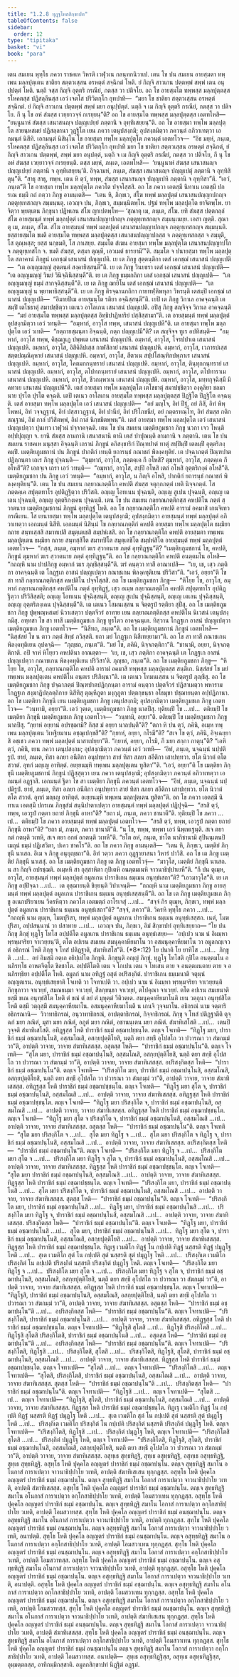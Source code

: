 ```yaml
---
title: "1.2.8 ทุฏฺฐโทสสิกฺขาปท"
tableOfContents: false
sidebar:
  order: 12
type: "tipitaka"
basket: "vi"
book: "para"
---
```



<DynamicBreadcrumb />

<Division number="380" book="para">

<Paragraph number="1556" book="para">
เตน สมเยน พุทฺโธ ภควา ราชคเห วิหรติ เวฬุวเน กลนฺทกนิวาเป. เตน โข ปน สมเยน อายสฺมตา ทพฺเพน มลฺลปุตฺเตน ชาติยา สตฺตวเสฺสน อรหตฺตํ สจฺฉิกตํ โหติ. ยํ กิญฺจิ สาวเกน ปตฺตพฺพํ สพฺพํ เตน อนุปฺปตฺตํ โหติ. นตฺถิ จสฺส กิญฺจิ อุตฺตริ กรณียํ, กตสฺส วา ปติจโย. อถ โข อายสฺมโต ทพฺพสฺส มลฺลปุตฺตสฺส รโหคตสฺส ปฏิสลฺลีนสฺส เอวํ เจตโส ปริวิตกฺโก อุทปาทิ—  “มยา โข ชาติยา สตฺตวเสฺสน อรหตฺตํ สจฺฉิกตํ. ยํ กิญฺจิ สาวเกน ปตฺตพฺพํ สพฺพํ มยา อนุปฺปตฺตํ. นตฺถิ จ เม กิญฺจิ อุตฺตริ กรณียํ, กตสฺส วา ปติจโย. กึ นุ โข อหํ สํฆสฺส เวยฺยาวจฺจํ กเรยฺยนฺ”ติ?
</Paragraph>

<Paragraph number="1557" book="para">
อถ โข อายสฺมโต ทพฺพสฺส มลฺลปุตฺตสฺส เอตทโหสิ—  “ยนฺนูนาหํ สํฆสฺส เสนาสนญฺจ ปญฺญเปยฺยํ ภตฺตานิ จ อุทฺทิเสยฺยนฺ”ติ. อถ โข อายสฺมา ทพฺโพ มลฺลปุตฺโต สายนฺหสมยํ ปฏิสลฺลานา วุฏฺฐิโต เยน ภควา เตนุปสงฺกมิ; อุปสงฺกมิตฺวา ภควนฺตํ อภิวาเทตฺวา เอกมนฺตํ นิสีทิ. เอกมนฺตํ นิสินฺโน โข อายสฺมา ทพฺโพ มลฺลปุตฺโต ภควนฺตํ เอตทโวจ—  “อิธ มยฺหํ, ภนฺเต, รโหคตสฺส ปฏิสลฺลีนสฺส เอวํ เจตโส ปริวิตกฺโก อุทปาทิ มยา โข ชาติยา สตฺตวเสฺสน อรหตฺตํ สจฺฉิกตํ, ยํ กิญฺจิ สาวเกน ปตฺตพฺพํ, สพฺพํ มยา อนุปตฺตํ, นตฺถิ จ เม กิญฺจิ อุตฺตริ กรณียํ, กตสฺส วา ปติจโย, กึ นุ โข อหํ สํฆสฺส เวยฺยาวจฺจํ กเรยฺยนฺติ. ตสฺส มยฺหํ, ภนฺเต, เอตทโหสิ—  ‘ยนฺนูนาหํ สํฆสฺส เสนาสนญฺจ ปญฺญเปยฺยํ ภตฺตานิ จ อุทฺทิเสยฺยนฺ’ติ. อิจฺฉามหํ, ภนฺเต, สํฆสฺส เสนาสนญฺจ ปญฺญเปตุํ ภตฺตานิ จ อุทฺทิสิตุนฺ”ติ. “สาธุ สาธุ, ทพฺพ. เตน หิ ตฺวํ, ทพฺพ, สํฆสฺส เสนาสนญฺจ ปญฺญเปหิ ภตฺตานิ จ อุทฺทิสา”ติ. “เอวํ, ภนฺเต”ติ โข อายสฺมา ทพฺโพ มลฺลปุตฺโต ภควโต ปจฺจโสฺสสิ.
</Paragraph>

<Paragraph number="1558" book="para">
อถ โข ภควา เอตสฺมึ นิทาเน เอตสฺมึ ปกรเณ ธมฺมึ กถํ กตฺวา ภิกฺขู อามนฺเตสิ—  “เตน หิ, ภิกฺขเว, สํโฆ ทพฺพํ มลฺลปุตฺตํ เสนาสนปญฺญาปกญฺจ ภตฺตุทฺเทสกญฺจ สมฺมนฺนตุ. เอวญฺจ ปน, ภิกฺขเว, สมฺมนฺนิตพฺโพ. ปฐมํ ทพฺโพ มลฺลปุตฺโต ยาจิตพฺโพ. ยาจิตฺวา พฺยตฺเตน ภิกฺขุนา ปฏิพเลน สํโฆ ญาเปตพฺโพ—
</Paragraph>

</Division>
<Division number="381" book="para">

<Paragraph number="1559" book="para">
‘สุณาตุ เม, ภนฺเต, สํโฆ. ยทิ สํฆสฺส ปตฺตกลฺลํ สํโฆ อายสฺมนฺตํ ทพฺพํ มลฺลปุตฺตํ เสนาสนปญฺญาปกญฺจ ภตฺตุทฺเทสกญฺจ สมฺมนฺเนยฺย. เอสา ญตฺติ.
</Paragraph>

<Paragraph number="1560" book="para">
สุณาตุ เม, ภนฺเต, สํโฆ. สํโฆ อายสฺมนฺตํ ทพฺพํ มลฺลปุตฺตํ เสนาสนปญฺญาปกญฺจ ภตฺตุทฺเทสกญฺจ สมฺมนฺนติ. ยสฺสายสฺมโต ขมติ อายสฺมโต ทพฺพสฺส มลฺลปุตฺตสฺส เสนาสนปญฺญาปกสฺส จ ภตฺตุทฺเทสกสฺส จ สมฺมุติ, โส ตุณฺหสฺส; ยสฺส นกฺขมติ, โส ภาเสยฺย.
</Paragraph>

<Paragraph number="1561" book="para">
สมฺมโต สํเฆน อายสฺมา ทพฺโพ มลฺลปุตฺโต เสนาสนปญฺญาปโก จ ภตฺตุทฺเทสโก จ. ขมติ สํฆสฺส, ตสฺมา ตุณฺหี, เอวเมตํ ธารยามี’”ติ.
</Paragraph>

</Division>
<Division number="382" book="para">

<Paragraph number="1562" book="para">
สมฺมโต จ ปนายสฺมา ทพฺโพ มลฺลปุตฺโต สภาคานํ ภิกฺขูนํ เอกชฺฌํ เสนาสนํ ปญฺญเปติ. เย เต ภิกฺขู สุตฺตนฺติกา เตสํ เอกชฺฌํ เสนาสนํ ปญฺญเปติ—  “เต อญฺญมญฺญํ สุตฺตนฺตํ สงฺคายิสฺสนฺตี”ติ. เย เต ภิกฺขู วินยธรา เตสํ เอกชฺฌํ เสนาสนํ ปญฺญเปติ—  “เต อญฺญมญฺญํ วินยํ วินิจฺฉินิสฺสนฺตี”ติ. เย เต ภิกฺขู ธมฺมกถิกา เตสํ เอกชฺฌํ เสนาสนํ ปญฺญเปติ—  “เต อญฺญมญฺญํ ธมฺมํ สากจฺฉิสฺสนฺตี”ติ. เย เต ภิกฺขู ฌายิโน เตสํ เอกชฺฌํ เสนาสนํ ปญฺญเปติ—  “เต อญฺญมญฺญํ น พฺยาพาธิสฺสนฺตี”ติ. เย เต ภิกฺขู ติรจฺฉานกถิกา กายทฬฺหิพหุลา วิหรนฺติ เตสมฺปิ เอกชฺฌํ เสนาสนํ ปญฺญเปติ—  “อิมายปิเม อายสฺมนฺโต รติยา อจฺฉิสฺสนฺตี”ติ. เยปิ เต ภิกฺขู วิกาเล อาคจฺฉนฺติ เตสมฺปิ เตโชธาตุํ สมาปชฺชิตฺวา เตเนว อาโลเกน เสนาสนํ ปญฺญเปติ. อปิสุ ภิกฺขู สญฺจิจฺจ วิกาเล อาคจฺฉนฺติ—  “มยํ อายสฺมโต ทพฺพสฺส มลฺลปุตฺตสฺส อิทฺธิปาฏิหาริยํ ปสฺสิสฺสามา”ติ.
</Paragraph>

<Paragraph number="1563" book="para">
เต อายสฺมนฺตํ ทพฺพํ มลฺลปุตฺตํ อุปสงฺกมิตฺวา เอวํ วทนฺติ—  “อมฺหากํ, อาวุโส ทพฺพ, เสนาสนํ ปญฺญเปหี”ติ. เต อายสฺมา ทพฺโพ มลฺลปุตฺโต เอวํ วเทติ—  “กตฺถายสฺมนฺตา อิจฺฉนฺติ, กตฺถ ปญฺญเปมี”ติ? เต สญฺจิจฺจ ทูเร อปทิสนฺติ—  “อมฺหากํ, อาวุโส ทพฺพ, คิชฺฌกูเฏ ปพฺพเต เสนาสนํ ปญฺญเปหิ. อมฺหากํ, อาวุโส, โจรปปาเต เสนาสนํ ปญฺญเปหิ. อมฺหากํ, อาวุโส, อิสิคิลิปเสฺส กาฬสิลายํ เสนาสนํ ปญฺญเปหิ. อมฺหากํ, อาวุโส, เวภารปเสฺส สตฺตปณฺณิคุหายํ เสนาสนํ ปญฺญเปหิ. อมฺหากํ, อาวุโส, สีตวเน สปฺปโสณฺฑิกปพฺภาเร เสนาสนํ ปญฺญเปหิ. อมฺหากํ, อาวุโส, โคตมกกนฺทรายํ เสนาสนํ ปญฺญเปหิ. อมฺหากํ, อาวุโส, ตินฺทุกกนฺทรายํ เสนาสนํ ปญฺญเปหิ. อมฺหากํ, อาวุโส, ตโปทกนฺทรายํ เสนาสนํ ปญฺญเปหิ. อมฺหากํ, อาวุโส, ตโปทาราเม เสนาสนํ ปญฺญเปหิ. อมฺหากํ, อาวุโส, ชีวกมฺพวเน เสนาสนํ ปญฺญเปหิ. อมฺหากํ, อาวุโส, มทฺทกุจฺฉิสฺมึ มิคทาเย เสนาสนํ ปญฺญเปหี”ติ.
</Paragraph>

<Paragraph number="1564" book="para">
เตสํ อายสฺมา ทพฺโพ มลฺลปุตฺโต เตโชธาตุํ สมาปชฺชิตฺวา องฺคุลิยา ชลมานาย ปุรโต ปุรโต คจฺฉติ. เตปิ เตเนว อาโลเกน อายสฺมโต ทพฺพสฺส มลฺลปุตฺตสฺส ปิฏฺฐิโต ปิฏฺฐิโต คจฺฉนฺติ. เตสํ อายสฺมา ทพฺโพ มลฺลปุตฺโต เอวํ เสนาสนํ ปญฺญเปติ—  “อยํ มญฺโจ, อิทํ ปีฐํ, อยํ ภิสิ, อิทํ พิพฺโพหนํ, อิทํ วจฺจฏฺฐานํ, อิทํ ปสฺสาวฏฺฐานํ, อิทํ ปานียํ, อิทํ ปริโภชนียํ, อยํ กตฺตรทณฺโฑ, อิทํ สํฆสฺส กติกสณฺฐานํ, อิมํ กาลํ ปวิสิตพฺพํ, อิมํ กาลํ นิกฺขมิตพฺพนฺ”ติ. เตสํ อายสฺมา ทพฺโพ มลฺลปุตฺโต เอวํ เสนาสนํ ปญฺญเปตฺวา ปุนเทว เวฬุวนํ ปจฺจาคจฺฉติ.
</Paragraph>

</Division>
<Division number="383" book="para">

<Paragraph number="1565" book="para">
เตน โข ปน สมเยน เมตฺติยภูมชกา ภิกฺขู นวกา เจว โหนฺติ อปฺปปุญฺญา จ. ยานิ สํฆสฺส ลามกานิ เสนาสนานิ ตานิ เตสํ ปาปุณนฺติ ลามกานิ จ ภตฺตานิ. เตน โข ปน สมเยน ราชคเห มนุสฺสา อิจฺฉนฺติ เถรานํ ภิกฺขูนํ อภิสงฺขาริกํ ปิณฺฑปาตํ ทาตุํ สปฺปิมฺปิ เตลมฺปิ อุตฺตริภงฺคมฺปิ. เมตฺติยภูมชกานํ ปน ภิกฺขูนํ ปากติกํ เทนฺติ ยถารนฺธํ กณาชกํ พิลงฺคทุติยํ. เต ปจฺฉาภตฺตํ ปิณฺฑปาตปฏิกฺกนฺตา เถเร ภิกฺขู ปุจฺฉนฺติ—  “ตุมฺหากํ, อาวุโส, ภตฺตคฺเค กึ อโหสิ? ตุมฺหากํ, อาวุโส, ภตฺตคฺเค กึ อโหสี”ติ? เอกจฺเจ เถรา เอวํ วทนฺติ—  “อมฺหากํ, อาวุโส, สปฺปิ อโหสิ เตลํ อโหสิ อุตฺตริภงฺคํ อโหสี”ติ. เมตฺติยภูมชกา ปน ภิกฺขู เอวํ วทนฺติ—  “อมฺหากํ, อาวุโส, น กิญฺจิ อโหสิ, ปากติกํ ยถารนฺธํ กณาชกํ พิลงฺคทุติยนฺ”ติ.
</Paragraph>

<Paragraph number="1566" book="para">
เตน โข ปน สมเยน กลฺยาณภตฺติโก คหปติ สํฆสฺส จตุกฺกภตฺตํ เทติ นิจฺจภตฺตํ. โส ภตฺตคฺเค สปุตฺตทาโร อุปติฏฺฐิตฺวา ปริวิสติ. อญฺเญ โอทเนน ปุจฺฉนฺติ, อญฺเญ สูเปน ปุจฺฉนฺติ, อญฺเญ เตเลน ปุจฺฉนฺติ, อญฺเญ อุตฺตริภงฺเคน ปุจฺฉนฺติ. เตน โข ปน สมเยน กลฺยาณภตฺติกสฺส คหปติโน ภตฺตํ สฺวาตนาย เมตฺติยภูมชกานํ ภิกฺขูนํ อุทฺทิฏฺฐํ โหติ. อถ โข กลฺยาณภตฺติโก คหปติ อารามํ อคมาสิ เกนจิเทว กรณีเยน. โส เยนายสฺมา ทพฺโพ มลฺลปุตฺโต เตนุปสงฺกมิ; อุปสงฺกมิตฺวา อายสฺมนฺตํ ทพฺพํ มลฺลปุตฺตํ อภิวาเทตฺวา เอกมนฺตํ นิสีทิ. เอกมนฺตํ นิสินฺนํ โข กลฺยาณภตฺติกํ คหปตึ อายสฺมา ทพฺโพ มลฺลปุตฺโต ธมฺมิยา กถาย สนฺทเสฺสสิ สมาทเปสิ สมุตฺเตเชสิ สมฺปหํเสสิ. อถ โข กลฺยาณภตฺติโก คหปติ อายสฺมตา ทพฺเพน มลฺลปุตฺเตน ธมฺมิยา กถาย สนฺทสฺสิโต สมาทปิโต สมุตฺเตชิโต สมฺปหํสิโต อายสฺมนฺตํ ทพฺพํ มลฺลปุตฺตํ เอตทโวจ—  “กสฺส, ภนฺเต, อมฺหากํ ฆเร สฺวาตนาย ภตฺตํ อุทฺทิฏฺฐนฺ”ติ? “เมตฺติยภูมชกานํ โข, คหปติ, ภิกฺขูนํ ตุมฺหากํ ฆเร สฺวาตนาย ภตฺตํ อุทฺทิฏฺฐนฺ”ติ. อถ โข กลฺยาณภตฺติโก คหปติ อนตฺตมโน อโหสิ—  “กถญฺหิ นาม ปาปภิกฺขู อมฺหากํ ฆเร ภุญฺชิสฺสนฺตี”ติ. ฆรํ คนฺตฺวา ทาสึ อาณาเปสิ—  “เย, เช, เสฺว ภตฺติกา อาคจฺฉนฺติ เต โกฏฺฐเก อาสนํ ปญฺญเปตฺวา กณาชเกน พิลงฺคทุติเยน ปริวิสา”ติ. “เอวํ, อยฺยา”ติ โข สา ทาสี กลฺยาณภตฺติกสฺส คหปติโน ปจฺจโสฺสสิ.
</Paragraph>

<Paragraph number="1567" book="para">
อถ โข เมตฺติยภูมชกา ภิกฺขู—  “หิโยฺย โข, อาวุโส, อมฺหากํ กลฺยาณภตฺติกสฺส คหปติโน ภตฺตํ อุทฺทิฏฺฐํ, เสฺว อเมฺห กลฺยาณภตฺติโก คหปติ สปุตฺตทาโร อุปติฏฺฐิตฺวา ปริวิสิสฺสติ; อญฺเญ โอทเนน ปุจฺฉิสฺสนฺติ, อญฺเญ สูเปน ปุจฺฉิสฺสนฺติ, อญฺเญ เตเลน ปุจฺฉิสฺสนฺติ, อญฺเญ อุตฺตริภงฺเคน ปุจฺฉิสฺสนฺตี”ติ. เต เตเนว โสมนเสฺสน น จิตฺตรูปํ รตฺติยา สุปึสุ.
</Paragraph>

<Paragraph number="1568" book="para">
อถ โข เมตฺติยภูมชกา ภิกฺขู ปุพฺพณฺหสมยํ นิวาเสตฺวา ปตฺตจีวรํ อาทาย เยน กลฺยาณภตฺติกสฺส คหปติโน นิเวสนํ เตนุปสงฺกมึสุ. อทฺทสา โข สา ทาสี เมตฺติยภูมชเก ภิกฺขู ทูรโตว อาคจฺฉนฺเต. ทิสฺวาน โกฏฺฐเก อาสนํ ปญฺญเปตฺวา เมตฺติยภูมชเก ภิกฺขู เอตทโวจ—  “นิสีทถ, ภนฺเต”ติ. อถ โข เมตฺติยภูมชกานํ ภิกฺขูนํ เอตทโหสิ—  “นิสฺสํสยํ โข น ตาว ภตฺตํ สิทฺธํ ภวิสฺสติ. ยถา มยํ โกฏฺฐเก นิสีเทยฺยามา”ติ. อถ โข สา ทาสี กณาชเกน พิลงฺคทุติเยน อุปคจฺฉิ—  “ภุญฺชถ, ภนฺเต”ติ. “มยํ โข, ภคินิ, นิจฺจภตฺติกา”ติ. “ชานามิ, อยฺยา, นิจฺจภตฺติกาติ. อปิ จาหํ หิโยฺยว คหปตินา อาณตฺตา—  ‘เย, เช, เสฺว ภตฺติกา อาคจฺฉนฺติ เต โกฏฺฐเก อาสนํ ปญฺญเปตฺวา กณาชเกน พิลงฺคทุติเยน ปริวิสา’ติ. ภุญฺชถ, ภนฺเต”ติ. อถ โข เมตฺติยภูมชกา ภิกฺขู—  “หิโยฺย โข, อาวุโส, กลฺยาณภตฺติโก คหปติ อารามํ อคมาสิ ทพฺพสฺส มลฺลปุตฺตสฺส สนฺติเก. นิสฺสํสยํ โข มยํ ทพฺเพน มลฺลปุตฺเตน คหปติโน อนฺตเร ปริภินฺนา”ติ. เต เตเนว โทมนเสฺสน น จิตฺตรูปํ ภุญฺชึสุ. อถ โข เมตฺติยภูมชกา ภิกฺขู ปจฺฉาภตฺตํ ปิณฺฑปาตปฏิกฺกนฺตา อารามํ คนฺตฺวา ปตฺตจีวรํ ปฏิสาเมตฺวา พหารามโกฏฺฐเก สงฺฆาฏิปลฺลตฺถิกาย นิสีทึสุ ตุณฺหีภูตา มงฺกุภูตา ปตฺตกฺขนฺธา อโธมุขา ปชฺฌายนฺตา อปฺปฏิภานา.
</Paragraph>

<Paragraph number="1569" book="para">
อถ โข เมตฺติยา ภิกฺขุนี เยน เมตฺติยภูมชกา ภิกฺขู เตนุปสงฺกมิ; อุปสงฺกมิตฺวา เมตฺติยภูมชเก ภิกฺขู เอตทโวจ—  “วนฺทามิ, อยฺยา”ติ. เอวํ วุตฺเต, เมตฺติยภูมชกา ภิกฺขู นาลปึสุ. ทุติยมฺปิ โข …เป…  ตติยมฺปิ โข เมตฺติยา ภิกฺขุนี เมตฺติยภูมชเก ภิกฺขู เอตทโวจ—  “วนฺทามิ, อยฺยา”ติ. ตติยมฺปิ โข เมตฺติยภูมชกา ภิกฺขู นาลปึสุ. “กฺยาหํ อยฺยานํ อปรชฺฌามิ? กิสฺส มํ อยฺยา นาลปนฺตี”ติ? “ตถา หิ ปน ตฺวํ, ภคินิ, อเมฺห ทพฺเพน มลฺลปุตฺเตน วิเหฐียมาเน อชฺฌุเปกฺขสี”ติ? “กฺยาหํ, อยฺยา, กโรมี”ติ? “สเจ โข ตฺวํ, ภคินิ, อิจฺเฉยฺยาสิ อชฺเชว ภควา ทพฺพํ มลฺลปุตฺตํ นาสาเปยฺยา”ติ. “กฺยาหํ, อยฺยา, กโรมิ, กึ มยา สกฺกา กาตุนฺ”ติ? “เอหิ ตฺวํ, ภคินิ, เยน ภควา เตนุปสงฺกม; อุปสงฺกมิตฺวา ภควนฺตํ เอวํ วเทหิ—  ‘อิทํ, ภนฺเต, นจฺฉนฺนํ นปฺปติรูปํ. ยายํ, ภนฺเต, ทิสา อภยา อนีติกา อนุปทฺทวา สายํ ทิสา สภยา สอีติกา เสาปทฺทวา. ยโต นิวาตํ ตโต สวาตํ. อุทกํ มญฺเญ อาทิตฺตํ. อเยฺยนมฺหิ ทพฺเพน มลฺลปุตฺเตน ทูสิตา’”ติ. “เอวํ, อยฺยา”ติ โข เมตฺติยา ภิกฺขุนี เมตฺติยภูมชกานํ ภิกฺขูนํ ปฏิสฺสุตฺวา เยน ภควา เตนุปสงฺกมิ; อุปสงฺกมิตฺวา ภควนฺตํ อภิวาเทตฺวา เอกมนฺตํ อฏฺฐาสิ. เอกมนฺตํ ฐิตา โข สา เมตฺติยา ภิกฺขุนี ภควนฺตํ เอตทโวจ—  “อิทํ, ภนฺเต, นจฺฉนฺนํ นปฺปติรูปํ. ยายํ, ภนฺเต, ทิสา อภยา อนีติกา อนุปทฺทวา สายํ ทิสา สภยา สอีติกา เสาปทฺทวา. ยโต นิวาตํ ตโต สวาตํ. อุทกํ มญฺเญ อาทิตฺตํ. อเยฺยนมฺหิ ทพฺเพน มลฺลปุตฺเตน ทูสิตา”ติ.
</Paragraph>

</Division>
<Division number="384" book="para">

<Paragraph number="1570" book="para">
อถ โข ภควา เอตสฺมึ นิทาเน เอตสฺมึ ปกรเณ ภิกฺขุสํฆํ สนฺนิปาตาเปตฺวา อายสฺมนฺตํ ทพฺพํ มลฺลปุตฺตํ ปฏิปุจฺฉิ—  “สรสิ ตฺวํ, ทพฺพ, เอวรูปํ กตฺตา ยถายํ ภิกฺขุนี อาหา”ติ? “ยถา มํ, ภนฺเต, ภควา ชานาตี”ติ. ทุติยมฺปิ โข ภควา …เป…  ตติยมฺปิ โข ภควา อายสฺมนฺตํ ทพฺพํ มลฺลปุตฺตํ เอตทโวจ—  “สรสิ ตฺวํ, ทพฺพ, เอวรูปํ กตฺตา ยถายํ ภิกฺขุนี อาหา”ติ? “ยถา มํ, ภนฺเต, ภควา ชานาตี”ติ. “น โข, ทพฺพ, ทพฺพา เอวํ นิพฺเพเฐนฺติ. สเจ ตยา กตํ กตนฺติ วเทหิ, สเจ ตยา อกตํ อกตนฺติ วเทหี”ติ. “ยโต อหํ, ภนฺเต, ชาโต นาภิชานามิ สุปินนฺเตนปิ เมถุนํ ธมฺมํ ปฏิเสวิตา, ปเคว ชาคโร”ติ. อถ โข ภควา ภิกฺขู อามนฺเตสิ—  “เตน หิ, ภิกฺขเว, เมตฺติยํ ภิกฺขุนึ นาเสถ. อิเม จ ภิกฺขู อนุยุญฺชถา”ติ. อิทํ วตฺวา ภควา อุฏฺฐายาสนา วิหารํ ปาวิสิ.
</Paragraph>

<Paragraph number="1571" book="para">
อถ โข เต ภิกฺขู เมตฺติยํ ภิกฺขุนึ นาเสสุํ. อถ โข เมตฺติยภูมชกา ภิกฺขู เต ภิกฺขู เอตทโวจุํ—  “มาวุโส, เมตฺติยํ ภิกฺขุนึ นาเสถ. น สา กิญฺจิ อปรชฺฌติ. อเมฺหหิ สา อุสฺสาหิตา กุปิเตหิ อนตฺตมเนหิ จาวนาธิปฺปาเยหี”ติ. “กึ ปน ตุเมฺห, อาวุโส, อายสฺมนฺตํ ทพฺพํ มลฺลปุตฺตํ อมูลเกน ปาราชิเกน ธมฺเมน อนุทฺธํเสถา”ติ? “เอวมาวุโส”ติ. เย เต ภิกฺขู อปฺปิจฺฉา …เป…  เต อุชฺฌายนฺติ ขิยฺยนฺติ วิปาเจนฺติ—  “กถญฺหิ นาม เมตฺติยภูมชกา ภิกฺขู อายสฺมนฺตํ ทพฺพํ มลฺลปุตฺตํ อมูลเกน ปาราชิเกน ธมฺเมน อนุทฺธํเสสฺสนฺตี”ติ.
</Paragraph>

<Paragraph number="1572" book="para">
อถ โข เต ภิกฺขู เมตฺติยภูมชเก ภิกฺขู อเนกปริยาเยน วิครหิตฺวา ภควโต เอตมตฺถํ อาโรเจสุํ …เป…  “สจฺจํ กิร ตุเมฺห, ภิกฺขเว, ทพฺพํ มลฺลปุตฺตํ อมูลเกน ปาราชิเกน ธมฺเมน อนุทฺธํเสถา”ติ? “สจฺจํ, ภควา”ติ. วิครหิ พุทฺโธ ภควา …เป…  “กถญฺหิ นาม ตุเมฺห, โมฆปุริสา, ทพฺพํ มลฺลปุตฺตํ อมูลเกน ปาราชิเกน ธมฺเมน อนุทฺธํเสสฺสถ. เนตํ, โมฆปุริสา, อปฺปสนฺนานํ วา ปสาทาย …เป…  เอวญฺจ ปน, ภิกฺขเว, อิมํ สิกฺขาปทํ อุทฺทิเสยฺยาถ—
</Paragraph>

</Division>
<Division number="385" book="para">

<Paragraph number="1573" book="para">
<Emphasis>“โย ปน ภิกฺขุ ภิกฺขุํ ทุฏฺโฐ โทโส อปฺปตีโต อมูลเกน ปาราชิเกน ธมฺเมน อนุทฺธํเสยฺย—  ‘อปฺเปว นาม นํ อิมมฺหา พฺรหฺมจริยา จาเวยฺยนฺ’ติ, ตโต อปเรน สมเยน สมนุคฺคาหียมาโน วา อสมนุคฺคาหียมาโน วา อมูลกญฺเจว ตํ อธิกรณํ โหติ ภิกฺขุ จ โทสํ ปติฏฺฐาติ, สํฆาทิเสโส”</Emphasis>ติ. (*8*:<Emphasis>12</Emphasis>)
</Paragraph>

</Division>
<Division number="386" book="para">

<Paragraph number="1574" book="para">
<Emphasis>โย ปนา</Emphasis>ติ โย ยาทิโส …เป…  <Emphasis>ภิกฺขู</Emphasis>ติ …เป…  อยํ อิมสฺมึ อตฺเถ อธิปฺเปโต ภิกฺขูติ.
</Paragraph>

<Paragraph number="1575" book="para">
<Emphasis>ภิกฺขุนฺ</Emphasis>ติ อญฺญํ ภิกฺขุํ.
</Paragraph>

<Paragraph number="1576" book="para">
<Emphasis>ทุฏฺโฐ โทโส</Emphasis>ติ กุปิโต อนตฺตมโน อนภิรทฺโธ อาหตจิตฺโต ขิลชาโต.
</Paragraph>

<Paragraph number="1577" book="para">
<Emphasis>อปฺปตีโต</Emphasis>ติ เตน จ โกเปน เตน จ โทเสน ตาย จ อนตฺตมนตาย ตาย จ อนภิรทฺธิยา อปฺปตีโต โหติ.
</Paragraph>

<Paragraph number="1578" book="para">
<Emphasis>อมูลกํ</Emphasis> นาม อทิฏฺฐํ อสุตํ อปริสงฺกิตํ.
</Paragraph>

<Paragraph number="1579" book="para">
<Emphasis>ปาราชิเกน ธมฺเมนา</Emphasis>ติ จตุนฺนํ อญฺญตเรน.
</Paragraph>

<Paragraph number="1580" book="para">
<Emphasis>อนุทฺธํเสยฺยา</Emphasis>ติ โจเทติ วา โจทาเปติ วา.
</Paragraph>

<Paragraph number="1581" book="para">
<Emphasis>อปฺเปว นาม นํ อิมมฺหา พฺรหฺมจริยา จาเวยฺยนฺ</Emphasis>ติ ภิกฺขุภาวา จาเวยฺยํ, สมณธมฺมา จาเวยฺยํ, สีลกฺขนฺธา จาเวยฺยํ, ตโปคุณา จาเวยฺยํ.
</Paragraph>

<Paragraph number="1582" book="para">
<Emphasis>ตโต อปเรน สมเยนา</Emphasis>ติ ยสฺมึ ขเณ อนุทฺธํสิโต โหติ ตํ ขณํ ตํ ลยํ ตํ มุหุตฺตํ วีติวตฺเต.
</Paragraph>

<Paragraph number="1583" book="para">
<Emphasis>สมนุคฺคาหียมาโน</Emphasis>ติ เยน วตฺถุนา อนุทฺธํสิโต โหติ ตสฺมึ วตฺถุสฺมึ สมนุคฺคาหียมาโน.
</Paragraph>

<Paragraph number="1584" book="para">
<Emphasis>อสมนุคฺคาหียมาโน</Emphasis>ติ น เกนจิ วุจฺจมาโน.
</Paragraph>

<Paragraph number="1585" book="para">
<Emphasis>อธิกรณํ</Emphasis> นาม จตฺตาริ อธิกรณานิ—  วิวาทาธิกรณํ, อนุวาทาธิกรณํ, อาปตฺตาธิกรณํ, กิจฺจาธิกรณํ.
</Paragraph>

<Paragraph number="1586" book="para">
<Emphasis>ภิกฺขุ จ โทสํ ปติฏฺฐาตี</Emphasis>ติ ตุจฺฉกํ มยา ภณิตํ, มุสา มยา ภณิตํ, อภูตํ มยา ภณิตํ, อชานนฺเตน มยา ภณิตํ.
</Paragraph>

<Paragraph number="1587" book="para">
<Emphasis>สํฆาทิเสโส</Emphasis>ติ …เป…  เตนปิ วุจฺจติ สํฆาทิเสโสติ.
</Paragraph>

</Division>
<Division number="387" book="para">

<Paragraph number="1588" book="para">
อทิฏฺฐสฺส โหติ ปาราชิกํ ธมฺมํ อชฺฌาปชฺชนฺโต. ตญฺเจ โจเทติ—  “ทิฏฺโฐ มยา, ปาราชิกํ ธมฺมํ อชฺฌาปนฺโนสิ, อสฺสมโณสิ, อสกฺยปุตฺติโยสิ, นตฺถิ ตยา สทฺธึ อุโปสโถ วา ปวารณา วา สํฆกมฺมํ วา”ติ, อาปตฺติ วาจาย, วาจาย สํฆาทิเสสสฺส.
</Paragraph>

<Paragraph number="1589" book="para">
อสุตสฺส โหติ—  “ปาราชิกํ ธมฺมํ อชฺฌาปนฺโน”ติ. ตญฺเจ โจเทติ—  “สุโต มยา, ปาราชิกํ ธมฺมํ อชฺฌาปนฺโนสิ, อสฺสมโณสิ, อสกฺยปุตฺติโยสิ, นตฺถิ ตยา สทฺธึ อุโปสโถ วา ปวารณา วา สํฆกมฺมํ วา”ติ, อาปตฺติ วาจาย, วาจาย สํฆาทิเสสสฺส.
</Paragraph>

<Paragraph number="1590" book="para">
อปริสงฺกิตสฺส โหติ—  “ปาราชิกํ ธมฺมํ อชฺฌาปนฺโน”ติ. ตญฺเจ โจเทติ—  “ปริสงฺกิโต มยา, ปาราชิกํ ธมฺมํ อชฺฌาปนฺโนสิ, อสฺสมโณสิ, อสกฺยปุตฺติโยสิ, นตฺถิ ตยา สทฺธึ อุโปสโถ วา ปวารณา วา สํฆกมฺมํ วา”ติ, อาปตฺติ วาจาย, วาจาย สํฆาทิเสสสฺส.
</Paragraph>

<Paragraph number="1591" book="para">
อทิฏฺฐสฺส โหติ ปาราชิกํ ธมฺมํ อชฺฌาปชฺชนฺโต. ตญฺเจ โจเทติ—  “ทิฏฺโฐ มยา สุโต จ, ปาราชิกํ ธมฺมํ อชฺฌาปนฺโนสิ, อสฺสมโณสิ …เป…  อาปตฺติ วาจาย, วาจาย สํฆาทิเสสสฺส.
</Paragraph>

<Paragraph number="1592" book="para">
อทิฏฺฐสฺส โหติ ปาราชิกํ ธมฺมํ อชฺฌาปชฺชนฺโต. ตญฺเจ โจเทติ—  “ทิฏฺโฐ มยา ปริสงฺกิโต จ, ปาราชิกํ ธมฺมํ อชฺฌาปนฺโนสิ, อสฺสมโณสิ …เป…  อาปตฺติ วาจาย, วาจาย สํฆาทิเสสสฺส.
</Paragraph>

<Paragraph number="1593" book="para">
อทิฏฺฐสฺส โหติ ปาราชิกํ ธมฺมํ อชฺฌาปชฺชนฺโต. ตญฺเจ โจเทติ—  “ทิฏฺโฐ มยา สุโต จ ปริสงฺกิโต จ, ปาราชิกํ ธมฺมํ อชฺฌาปนฺโนสิ, อสฺสมโณสิ …เป…  อาปตฺติ วาจาย, วาจาย สํฆาทิเสสสฺส.
</Paragraph>

<Paragraph number="1594" book="para">
อสุตสฺส โหติ—  “ปาราชิกํ ธมฺมํ อชฺฌาปนฺโน”ติ. ตญฺเจ โจเทติ—  “สุโต มยา ปริสงฺกิโต จ …เป…  สุโต มยา ทิฏฺโฐ จ …เป…  สุโต มยา ปริสงฺกิโต จ ทิฏฺโฐ จ, ปาราชิกํ ธมฺมํ อชฺฌาปนฺโนสิ, อสฺสมโณสิ …เป…  อาปตฺติ วาจาย, วาจาย สํฆาทิเสสสฺส.
</Paragraph>

<Paragraph number="1595" book="para">
อปริสงฺกิตสฺส โหติ—  “ปาราชิกํ ธมฺมํ อชฺฌาปนฺโน”ติ. ตญฺเจ โจเทติ—  “ปริสงฺกิโต มยา ทิฏฺโฐ จ …เป…  ปริสงฺกิโต มยา สุโต จ …เป…  ปริสงฺกิโต มยา ทิฏฺโฐ จ สุโต จ, ปาราชิกํ ธมฺมํ อชฺฌาปนฺโนสิ, อสฺสมโณสิ …เป…  อาปตฺติ วาจาย, วาจาย สํฆาทิเสสสฺส.
</Paragraph>

<Paragraph number="1596" book="para">
ทิฏฺฐสฺส โหติ ปาราชิกํ ธมฺมํ อชฺฌาปชฺชนฺโต. ตญฺเจ โจเทติ—  “สุโต มยา ปาราชิกํ ธมฺมํ อชฺฌาปนฺโนสิ, อสฺสมโณสิ …เป…  อาปตฺติ วาจาย, วาจาย สํฆาทิเสสสฺส.
</Paragraph>

<Paragraph number="1597" book="para">
ทิฏฺฐสฺส โหติ ปาราชิกํ ธมฺมํ อชฺฌาปชฺชนฺโต. ตญฺเจ โจเทติ—  “ปริสงฺกิโต มยา, ปาราชิกํ ธมฺมํ อชฺฌาปนฺโนสิ …เป…  สุโต มยา ปริสงฺกิโต จ, ปาราชิกํ ธมฺมํ อชฺฌาปนฺโนสิ, อสฺสมโณสิ …เป…  อาปตฺติ วาจาย, วาจาย สํฆาทิเสสสฺส.
</Paragraph>

<Paragraph number="1598" book="para">
สุตสฺส โหติ—  “ปาราชิกํ ธมฺมํ อชฺฌาปนฺโน”ติ. ตญฺเจ โจเทติ—  “ปริสงฺกิโต มยา, ปาราชิกํ ธมฺมํ อชฺฌาปนฺโนสิ …เป…  ทิฏฺโฐ มยา, ปาราชิกํ ธมฺมํ อชฺฌาปนฺโนสิ …เป…  ปริสงฺกิโต มยา ทิฏฺโฐ จ, ปาราชิกํ ธมฺมํ อชฺฌาปนฺโนสิ, อสฺสมโณสิ …เป…  อาปตฺติ วาจาย, วาจาย สํฆาทิเสสสฺส.
</Paragraph>

<Paragraph number="1599" book="para">
ปริสงฺกิตสฺส โหติ—  “ปาราชิกํ ธมฺมํ อชฺฌาปนฺโน”ติ. ตญฺเจ โจเทติ—  “ทิฏฺโฐ มยา, ปาราชิกํ ธมฺมํ อชฺฌาปนฺโนสิ …เป…  สุโต มยา, ปาราชิกํ ธมฺมํ อชฺฌาปนฺโนสิ …เป…  ทิฏฺโฐ มยา สุโต จ, ปาราชิกํ ธมฺมํ อชฺฌาปนฺโนสิ, อสฺสมโณสิ, อสกฺยปุตฺติโยสิ …เป…  อาปตฺติ วาจาย, วาจาย สํฆาทิเสสสฺส.
</Paragraph>

<Paragraph number="1600" book="para">
ทิฏฺฐสฺส โหติ ปาราชิกํ ธมฺมํ อชฺฌาปชฺชนฺโต. ทิฏฺเฐ เวมติโก ทิฏฺฐํ โน กปฺเปติ ทิฏฺฐํ นสฺสรติ ทิฏฺฐํ ปมุฏฺโฐ โหติ …เป…  สุเต เวมติโก สุตํ โน กปฺเปติ สุตํ นสฺสรติ สุตํ ปมุฏฺโฐ โหติ …เป…  ปริสงฺกิเต เวมติโก ปริสงฺกิตํ โน กปฺเปติ ปริสงฺกิตํ นสฺสรติ ปริสงฺกิตํ ปมุฏฺโฐ โหติ. ตญฺเจ โจเทติ—  “ปริสงฺกิโต มยา ทิฏฺโฐ จ …เป…  ปริสงฺกิโต มยา สุโต จ …เป…  ปริสงฺกิโต มยา ทิฏฺโฐ จ สุโต จ, ปาราชิกํ ธมฺมํ อชฺฌาปนฺโนสิ, อสฺสมโณสิ, อสกฺยปุตฺติโยสิ, นตฺถิ ตยา สทฺธึ อุโปสโถ วา ปวารณา วา สํฆกมฺมํ วา”ติ, อาปตฺติ วาจาย, วาจาย สํฆาทิเสสสฺส.
</Paragraph>

</Division>
<Division number="388" book="para">

<Paragraph number="1601" book="para">
อทิฏฺฐสฺส โหติ ปาราชิกํ ธมฺมํ อชฺฌาปชฺชนฺโต. ตญฺเจ โจทาเปติ—  “ทิฏฺโฐสิ, ปาราชิกํ ธมฺมํ อชฺฌาปนฺโนสิ, อสฺสมโณสิ, อสกฺยปุตฺติโยสิ, นตฺถิ ตยา สทฺธึ อุโปสโถ วา ปวารณา วา สํฆกมฺมํ วา”ติ, อาปตฺติ วาจาย, วาจาย สํฆาทิเสสสฺส.
</Paragraph>

<Paragraph number="1602" book="para">
อสุตสฺส โหติ—  “ปาราชิกํ ธมฺมํ อชฺฌาปนฺโน”ติ …เป…  อปริสงฺกิตสฺส โหติ—  “ปาราชิกํ ธมฺมํ อชฺฌาปนฺโน”ติ. ตญฺเจ โจทาเปติ—  “ปริสงฺกิโตสิ, ปาราชิกํ ธมฺมํ อชฺฌาปนฺโนสิ …เป…  อาปตฺติ วาจาย, วาจาย สํฆาทิเสสสฺส.
</Paragraph>

<Paragraph number="1603" book="para">
อทิฏฺฐสฺส โหติ ปาราชิกํ ธมฺมํ อชฺฌาปชฺชนฺโต. ตญฺเจ โจทาเปติ—  “ทิฏฺโฐสิ สุโตสิ …เป…  ทิฏฺโฐสิ ปริสงฺกิโตสิ …เป…  ทิฏฺโฐสิ สุโตสิ ปริสงฺกิโตสิ, ปาราชิกํ ธมฺมํ อชฺฌาปนฺโนสิ …เป…  อสุตสฺส โหติ—  “ปาราชิกํ ธมฺมํ อชฺฌาปนฺโน”ติ …เป…  อปริสงฺกิตสฺส โหติ—  “ปาราชิกํ ธมฺมํ อชฺฌาปนฺโน”ติ. ตญฺเจ โจทาเปติ—  “ปริสงฺกิโตสิ, ทิฏฺโฐสิ …เป…  ปริสงฺกิโตสิ, สุโตสิ …เป…  ปริสงฺกิโตสิ, ทิฏฺโฐสิ, สุโตสิ, ปาราชิกํ ธมฺมํ อชฺฌาปนฺโนสิ, อสฺสมโณสิ …เป…  อาปตฺติ วาจาย, วาจาย สํฆาทิเสสสฺส.
</Paragraph>

<Paragraph number="1604" book="para">
ทิฏฺฐสฺส โหติ ปาราชิกํ ธมฺมํ อชฺฌาปชฺชนฺโต. ตญฺเจ โจทาเปติ—  “สุโตสิ …เป…  ตญฺเจ โจทาเปติ—  “ปริสงฺกิโตสิ …เป…  ตญฺเจ โจทาเปติ—  “สุโตสิ, ปริสงฺกิโตสิ, ปาราชิกํ ธมฺมํ อชฺฌาปนฺโนสิ, อสฺสมโณสิ …เป…  อาปตฺติ วาจาย, วาจาย สํฆาทิเสสสฺส.
</Paragraph>

<Paragraph number="1605" book="para">
สุตสฺส โหติ—  “ปาราชิกํ ธมฺมํ อชฺฌาปนฺโน”ติ …เป…  ปริสงฺกิตสฺส โหติ—  “ปาราชิกํ ธมฺมํ อชฺฌาปนฺโน”ติ. ตญฺเจ โจทาเปติ—  “ทิฏฺโฐสิ …เป…  ตญฺเจ โจทาเปติ—  “สุโตสิ …เป…  ตญฺเจ โจทาเปติ—  “ทิฏฺโฐสิ, สุโตสิ, ปาราชิกํ ธมฺมํ อชฺฌาปนฺโนสิ, อสฺสมโณสิ …เป…  อาปตฺติ วาจาย, วาจาย สํฆาทิเสสสฺส.
</Paragraph>

<Paragraph number="1606" book="para">
ทิฏฺฐสฺส โหติ ปาราชิกํ ธมฺมํ อชฺฌาปชฺชนฺโต. ทิฏฺเฐ เวมติโก ทิฏฺฐํ โน กปฺเปติ ทิฏฺฐํ นสฺสรติ ทิฏฺฐํ ปมุฏฺโฐ โหติ …เป…  สุเต เวมติโก สุตํ โน กปฺเปติ สุตํ นสฺสรติ สุตํ ปมุฏฺโฐ โหติ …เป…  ปริสงฺกิเต เวมติโก ปริสงฺกิตํ โน กปฺเปติ ปริสงฺกิตํ นสฺสรติ ปริสงฺกิตํ ปมุฏฺโฐ โหติ. ตญฺเจ โจทาเปติ—  “ปริสงฺกิโตสิ, ทิฏฺโฐสิ …เป…  ปริสงฺกิตํ ปมุฏฺโฐ โหติ, ตญฺเจ โจทาเปติ—  “ปริสงฺกิโตสิ สุโตสิ …เป…  ปริสงฺกิตํ ปมุฏฺโฐ โหติ, ตญฺเจ โจทาเปติ—  “ปริสงฺกิโตสิ, ทิฏฺโฐสิ, สุโตสิ, ปาราชิกํ ธมฺมํ อชฺฌาปนฺโนสิ, อสฺสมโณสิ, อสกฺยปุตฺติโยสิ, นตฺถิ ตยา สทฺธึ อุโปสโถ วา ปวารณา วา สํฆกมฺมํ วา”ติ, อาปตฺติ วาจาย, วาจาย สํฆาทิเสสสฺส.
</Paragraph>

</Division>
<Division number="389" book="para">

<Paragraph number="1607" book="para">
อสุทฺเธ สุทฺธทิฏฺฐิ, สุทฺเธ อสุทฺธทิฏฺฐิ, อสุทฺเธ อสุทฺธทิฏฺฐิ, สุทฺเธ สุทฺธทิฏฺฐิ.
</Paragraph>

<Paragraph number="1608" book="para">
อสุทฺโธ โหติ ปุคฺคโล อญฺญตรํ ปาราชิกํ ธมฺมํ อชฺฌาปนฺโน. ตญฺเจ สุทฺธทิฏฺฐิ สมาโน อโนกาสํ การาเปตฺวา จาวนาธิปฺปาโย วเทติ, อาปตฺติ สํฆาทิเสเสน ทุกฺกฏสฺส.
</Paragraph>

<Paragraph number="1609" book="para">
อสุทฺโธ โหติ ปุคฺคโล อญฺญตรํ ปาราชิกํ ธมฺมํ อชฺฌาปนฺโน. ตญฺเจ สุทฺธทิฏฺฐิ สมาโน โอกาสํ การาเปตฺวา จาวนาธิปฺปาโย วเทติ, อาปตฺติ สํฆาทิเสสสฺส.
</Paragraph>

<Paragraph number="1610" book="para">
อสุทฺโธ โหติ ปุคฺคโล อญฺญตรํ ปาราชิกํ ธมฺมํ อชฺฌาปนฺโน. ตญฺเจ สุทฺธทิฏฺฐิ สมาโน อโนกาสํ การาเปตฺวา อกฺโกสาธิปฺปาโย วเทติ, อาปตฺติ โอมสวาเทน ทุกฺกฏสฺส.
</Paragraph>

<Paragraph number="1611" book="para">
อสุทฺโธ โหติ ปุคฺคโล อญฺญตรํ ปาราชิกํ ธมฺมํ อชฺฌาปนฺโน. ตญฺเจ สุทฺธทิฏฺฐิ สมาโน โอกาสํ การาเปตฺวา อกฺโกสาธิปฺปาโย วเทติ, อาปตฺติ โอมสวาทสฺส.
</Paragraph>

<Paragraph number="1612" book="para">
สุทฺโธ โหติ ปุคฺคโล อญฺญตรํ ปาราชิกํ ธมฺมํ อนชฺฌาปนฺโน. ตญฺเจ อสุทฺธทิฏฺฐิ สมาโน อโนกาสํ การาเปตฺวา จาวนาธิปฺปาโย วเทติ, อาปตฺติ ทุกฺกฏสฺส.
</Paragraph>

<Paragraph number="1613" book="para">
สุทฺโธ โหติ ปุคฺคโล อญฺญตรํ ปาราชิกํ ธมฺมํ อนชฺฌาปนฺโน. ตญฺเจ อสุทฺธทิฏฺฐิ สมาโน โอกาสํ การาเปตฺวา จาวนาธิปฺปาโย วเทติ, อนาปตฺติ.
</Paragraph>

<Paragraph number="1614" book="para">
สุทฺโธ โหติ ปุคฺคโล อญฺญตรํ ปาราชิกํ ธมฺมํ อนชฺฌาปนฺโน. ตญฺเจ อสุทฺธทิฏฺฐิ สมาโน อโนกาสํ การาเปตฺวา อกฺโกสาธิปฺปาโย วเทติ, อาปตฺติ โอมสวาเทน ทุกฺกฏสฺส.
</Paragraph>

<Paragraph number="1615" book="para">
สุทฺโธ โหติ ปุคฺคโล อญฺญตรํ ปาราชิกํ ธมฺมํ อนชฺฌาปนฺโน. ตญฺเจ อสุทฺธทิฏฺฐิ สมาโน โอกาสํ การาเปตฺวา อกฺโกสาธิปฺปาโย วเทติ, อาปตฺติ โอมสวาทสฺส.
</Paragraph>

<Paragraph number="1616" book="para">
อสุทฺโธ โหติ ปุคฺคโล อญฺญตรํ ปาราชิกํ ธมฺมํ อชฺฌาปนฺโน. ตญฺเจ อสุทฺธทิฏฺฐิ สมาโน อโนกาสํ การาเปตฺวา จาวนาธิปฺปาโย วเทติ, อาปตฺติ ทุกฺกฏสฺส.
</Paragraph>

<Paragraph number="1617" book="para">
อสุทฺโธ โหติ ปุคฺคโล อญฺญตรํ ปาราชิกํ ธมฺมํ อชฺฌาปนฺโน. ตญฺเจ อสุทฺธทิฏฺฐิ สมาโน โอกาสํ การาเปตฺวา จาวนาธิปฺปาโย วเทติ, อนาปตฺติ.
</Paragraph>

<Paragraph number="1618" book="para">
อสุทฺโธ โหติ ปุคฺคโล อญฺญตรํ ปาราชิกํ ธมฺมํ อชฺฌาปนฺโน. ตญฺเจ อสุทฺธทิฏฺฐิ สมาโน อโนกาสํ การาเปตฺวา อกฺโกสาธิปฺปาโย วเทติ, อาปตฺติ โอมสวาเทน ทุกฺกฏสฺส.
</Paragraph>

<Paragraph number="1619" book="para">
อสุทฺโธ โหติ ปุคฺคโล อญฺญตรํ ปาราชิกํ ธมฺมํ อชฺฌาปนฺโน. ตญฺเจ อสุทฺธทิฏฺฐิ สมาโน โอกาสํ การาเปตฺวา อกฺโกสาธิปฺปาโย วเทติ, อาปตฺติ โอมสวาทสฺส.
</Paragraph>

<Paragraph number="1620" book="para">
สุทฺโธ โหติ ปุคฺคโล อญฺญตรํ ปาราชิกํ ธมฺมํ อนชฺฌาปนฺโน. ตญฺเจ สุทฺธทิฏฺฐิ สมาโน อโนกาสํ การาเปตฺวา จาวนาธิปฺปาโย วเทติ, อาปตฺติ สํฆาทิเสเสน ทุกฺกฏสฺส.
</Paragraph>

<Paragraph number="1621" book="para">
สุทฺโธ โหติ ปุคฺคโล อญฺญตรํ ปาราชิกํ ธมฺมํ อนชฺฌาปนฺโน. ตญฺเจ สุทฺธทิฏฺฐิ สมาโน โอกาสํ การาเปตฺวา จาวนาธิปฺปาโย วเทติ, อาปตฺติ สํฆาทิเสสสฺส.
</Paragraph>

<Paragraph number="1622" book="para">
สุทฺโธ โหติ ปุคฺคโล อญฺญตรํ ปาราชิกํ ธมฺมํ อนชฺฌาปนฺโน. ตญฺเจ สุทฺธทิฏฺฐิ สมาโน อโนกาสํ การาเปตฺวา อกฺโกสาธิปฺปาโย วเทติ, อาปตฺติ โอมสวาเทน ทุกฺกฏสฺส.
</Paragraph>

<Paragraph number="1623" book="para">
สุทฺโธ โหติ ปุคฺคโล อญฺญตรํ ปาราชิกํ ธมฺมํ อนชฺฌาปนฺโน ตญฺเจ สุทฺธทิฏฺฐิ สมาโน โอกาสํ การาเปตฺวา อกฺโกสาธิปฺปาโย วเทติ, อาปตฺติ โอมสวาทสฺส.
</Paragraph>

</Division>
<Division number="390" book="para">

<Paragraph number="1624" book="para">
อนาปตฺติ—  สุทฺเธ อสุทฺธทิฏฺฐิสฺส, อสุทฺเธ อสุทฺธทิฏฺฐิสฺส, อุมฺมตฺตกสฺส, อาทิกมฺมิกสฺสาติ.

</Paragraph>
</Division>

<Paragraph number="1625" type="center" book="para">
อมูลกสิกฺขาปทํ นิฏฺฐิตํ อฏฺฐมํ.
</Paragraph>
